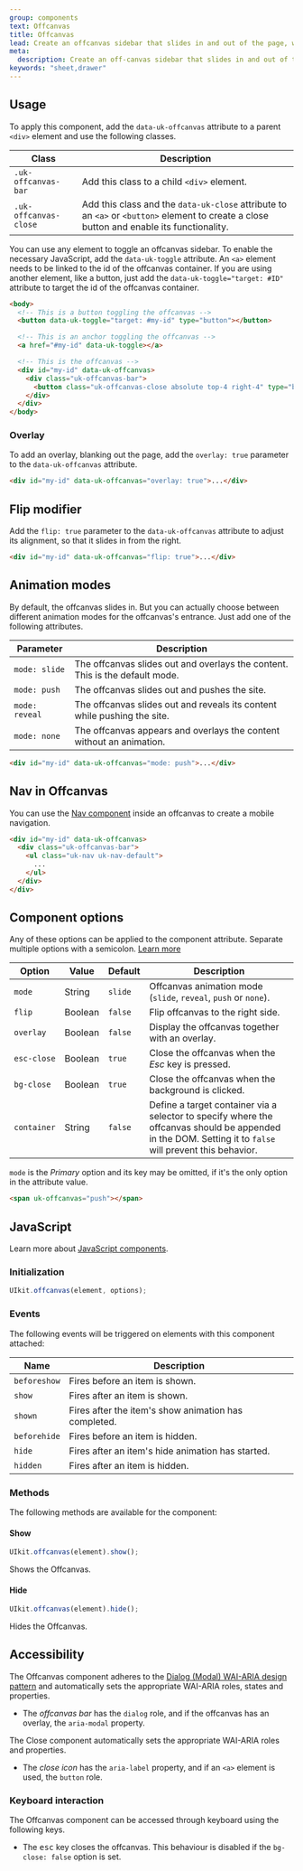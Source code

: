 ```yaml
---
group: components
text: Offcanvas
title: Offcanvas
lead: Create an offcanvas sidebar that slides in and out of the page, which is perfect for creating mobile navigations.
meta:
  description: Create an off-canvas sidebar that slides in and out of the page, which is perfect for creating mobile navigations.
keywords: "sheet,drawer"
---
```



## Usage

To apply this component, add the `data-uk-offcanvas` attribute to a parent `<div>` element and use the following classes.

| Class                 | Description                                                                                                                               |
| --------------------- | ----------------------------------------------------------------------------------------------------------------------------------------- |
| `.uk-offcanvas-bar`   | Add this class to a child `<div>` element.                                                                                                |
| `.uk-offcanvas-close` | Add this class and the `data-uk-close` attribute to an `<a>` or `<button>` element to create a close button and enable its functionality. |

You can use any element to toggle an offcanvas sidebar. To enable the necessary JavaScript, add the `data-uk-toggle` attribute. An `<a>` element needs to be linked to the id of the offcanvas container. If you are using another element, like a button, just add the `data-uk-toggle="target: #ID"` attribute to target the id of the offcanvas container.

```html
<body>
  <!-- This is a button toggling the offcanvas -->
  <button data-uk-toggle="target: #my-id" type="button"></button>

  <!-- This is an anchor toggling the offcanvas -->
  <a href="#my-id" data-uk-toggle></a>

  <!-- This is the offcanvas -->
  <div id="my-id" data-uk-offcanvas>
    <div class="uk-offcanvas-bar">
      <button class="uk-offcanvas-close absolute top-4 right-4" type="button" data-uk-close></button>
    </div>
  </div>
</body>
```

<Snippet component="offcanvas.basic" />

### Overlay

To add an overlay, blanking out the page, add the `overlay: true` parameter to the `data-uk-offcanvas` attribute.

```html
<div id="my-id" data-uk-offcanvas="overlay: true">...</div>
```

<Snippet component="offcanvas.overlay" />

## Flip modifier

Add the `flip: true` parameter to the `data-uk-offcanvas` attribute to adjust its alignment, so that it slides in from the right.

```html
<div id="my-id" data-uk-offcanvas="flip: true">...</div>
```

<Snippet component="offcanvas.flip" />

## Animation modes

By default, the offcanvas slides in. But you can actually choose between different animation modes for the offcanvas's entrance. Just add one of the following attributes.

| Parameter      | Description                                                                  |
| -------------- | ---------------------------------------------------------------------------- |
| `mode: slide`  | The offcanvas slides out and overlays the content. This is the default mode. |
| `mode: push`   | The offcanvas slides out and pushes the site.                                |
| `mode: reveal` | The offcanvas slides out and reveals its content while pushing the site.     |
| `mode: none`   | The offcanvas appears and overlays the content without an animation.         |

```html
<div id="my-id" data-uk-offcanvas="mode: push">...</div>
```

<Snippet component="offcanvas.animations" />

## Nav in Offcanvas

You can use the [Nav component](/docs/2.0/nav) inside an offcanvas to create a mobile navigation.

```html
<div id="my-id" data-uk-offcanvas>
  <div class="uk-offcanvas-bar">
    <ul class="uk-nav uk-nav-default">
      ...
    </ul>
  </div>
</div>
```

<Snippet component="offcanvas.nav" />

## Component options

Any of these options can be applied to the component attribute. Separate multiple options with a semicolon. [Learn more](/docs/2.0/javascript#component-configuration)

| Option      | Value   | Default | Description                                                                                                                                              |
| ----------- | ------- | ------- | -------------------------------------------------------------------------------------------------------------------------------------------------------- |
| `mode`      | String  | `slide` | Offcanvas animation mode (`slide`, `reveal`, `push` or `none`).                                                                                          |
| `flip`      | Boolean | `false` | Flip offcanvas to the right side.                                                                                                                        |
| `overlay`   | Boolean | `false` | Display the offcanvas together with an overlay.                                                                                                          |
| `esc-close` | Boolean | `true`  | Close the offcanvas when the _Esc_ key is pressed.                                                                                                       |
| `bg-close`  | Boolean | `true`  | Close the offcanvas when the background is clicked.                                                                                                      |
| `container` | String  | `false` | Define a target container via a selector to specify where the offcanvas should be appended in the DOM. Setting it to `false` will prevent this behavior. |

`mode` is the _Primary_ option and its key may be omitted, if it's the only option in the attribute value.

```html
<span uk-offcanvas="push"></span>
```

## JavaScript

Learn more about [JavaScript components](javascript.md#programmatic-use).

### Initialization

```javascript
UIkit.offcanvas(element, options);
```

### Events

The following events will be triggered on elements with this component attached:

| Name         | Description                                          |
| ------------ | ---------------------------------------------------- |
| `beforeshow` | Fires before an item is shown.                       |
| `show`       | Fires after an item is shown.                        |
| `shown`      | Fires after the item's show animation has completed. |
| `beforehide` | Fires before an item is hidden.                      |
| `hide`       | Fires after an item's hide animation has started.    |
| `hidden`     | Fires after an item is hidden.                       |

### Methods

The following methods are available for the component:

#### Show

```javascript
UIkit.offcanvas(element).show();
```

Shows the Offcanvas.

#### Hide

```javascript
UIkit.offcanvas(element).hide();
```

Hides the Offcanvas.

## Accessibility

The Offcanvas component adheres to the [Dialog (Modal) WAI-ARIA design pattern](https://www.w3.org/WAI/ARIA/apg/patterns/dialogmodal/) and automatically sets the appropriate WAI-ARIA roles, states and properties.

- The _offcanvas bar_ has the `dialog` role, and if the offcanvas has an overlay, the `aria-modal` property.

The Close component automatically sets the appropriate WAI-ARIA roles and properties.

- The _close icon_ has the `aria-label` property, and if an `<a>` element is used, the `button` role.

### Keyboard interaction

The Offcanvas component can be accessed through keyboard using the following keys.

- The <kbd>esc</kbd> key closes the offcanvas. This behaviour is disabled if the `bg-close: false` option is set.
